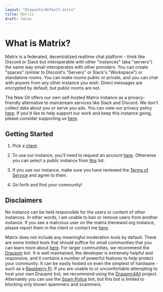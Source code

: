 ```yaml
---
layout: "@layouts/default.astro"
title: Matrix
draft: false
---
```


# What is Matrix?

Matrix is a federated, decentralized realtime chat platform - think like Discord or Slack but interoperable with other "instances" (aka "servers") the same way email interoperates with other providers. You can create "spaces" (similar to Discord's "Servers" or Slack's "Workspace") or standalone rooms. You can make rooms public or private, and you can chat with anyone from any other instance you wish. Direct messages are encrypted by default, but public rooms are not.

The New Oil offers our own self-hosted Matrix instance as a privacy-friendly alternative to mainstream services like Slack and Discord. We don't collect data about you or serve you ads. You can view our privacy policy [here](/privacy-policy). If you'd like to help support our work and keep this instance going, please consider supporting us [here](/support).

## Getting Started

1. Pick a [client](https://matrix.org/ecosystem/clients/).

2. To use our instance, you'll need to request an account [here](https://nextcloud.thenewoil.org/apps/forms/s/9RMp2sCLQG2His34L2s27cEb). Otherwise you can select a public instance from [this](https://servers.joinmatrix.org/) list.

3. If you use our instance, make sure you have reviewed the [Terms of Service](/terms-of-service) and agree to them.

4. Go forth and find your community!

## Disclaimers

No instance can be held responsible for the users or content of other instances. In other words, I am unable to ban or remove users from another instance. If you see a malicious user on the matrix.thenewoil.org instance, please report them in the client or contact me [here](/links#contact).

Matrix does not include any meaningful moderation tools by default. There are some limited tools that should suffice for small communities that you can learn more about [here](https://matrix.org/docs/communities/moderation/). For larger communities, we recommend the [Draupnir](https://github.com/the-draupnir-project/Draupnir) bot. It is well maintained, the developer is extremely helpful and responsive, and it contains a number of powerful features to help protect your community. It can be easily hosted on even the simplest of hardware - such as a [Raspberry Pi](https://www.raspberrypi.com/). If you are unable to or uncomfortable attempting to host your own Draupnir bot, we recommend using the [Draupnir4All](https://docs.draupnir.midnightthoughts.space/) project. Alternately you can use the [Spam Police](https://github.com/jjj333-p/spam-police) bot, but this bot is limited to blocking only known spammers and scammers.